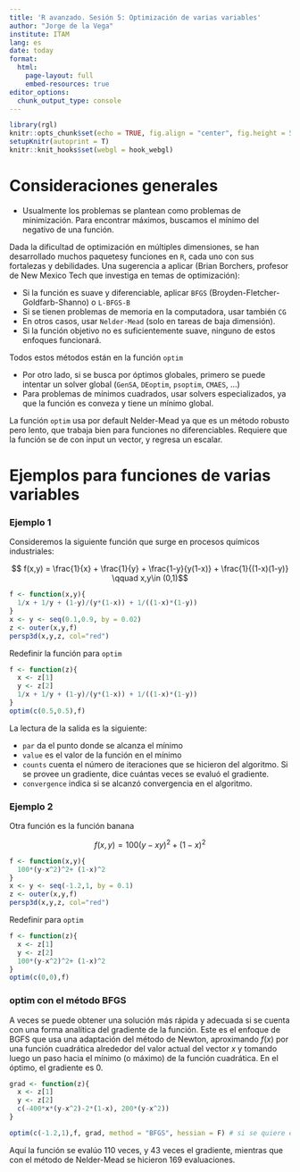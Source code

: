 ```yaml
---
title: 'R avanzado. Sesión 5: Optimización de varias variables'
author: "Jorge de la Vega"
institute: ITAM
lang: es
date: today
format:
  html:
    page-layout: full
    embed-resources: true
editor_options: 
  chunk_output_type: console
---
```


```r
library(rgl)
knitr::opts_chunk$set(echo = TRUE, fig.align = "center", fig.height = 5)
setupKnitr(autoprint = T)
knitr::knit_hooks$set(webgl = hook_webgl)
```

# Consideraciones generales 

- Usualmente los problemas se plantean como problemas de minimización. Para encontrar máximos, buscamos el mínimo del negativo de una función. 

Dada la dificultad de optimización en múltiples dimensiones, se han desarrollado muchos paquetesy funciones en `R`, cada uno con sus fortalezas y debilidades. Una sugerencia a aplicar (Brian Borchers, profesor de New Mexico Tech que investiga en temas de optimización):

- Si la función es suave y diferenciable, aplicar `BFGS` (Broyden-Fletcher-Goldfarb-Shanno) o `L-BFGS-B`
- Si se tienen problemas de memoria en la computadora, usar también `CG`
- En otros casos, usar `Nelder-Mead` (solo en tareas de baja dimensión).
- Si la función objetivo no es suficientemente suave, ninguno de estos enfoques funcionará. 

Todos estos métodos están en la función `optim`

- Por otro lado, si se busca por óptimos globales, primero se puede intentar un solver global (`GenSA`, `DEoptim`, `psoptim`, `CMAES`, ...)
- Para problemas de mínimos cuadrados, usar solvers especializados, ya que la función es conveza y tiene un mínimo global. 


La función `optim` usa por default Nelder-Mead ya que es un método robusto pero lento, que trabaja bien para funciones no diferenciables. Requiere que la función se de con input un vector, y regresa un escalar. 


# Ejemplos para funciones de varias variables

### Ejemplo 1

Consideremos la siguiente función que surge en procesos químicos industriales: 

$$ f(x,y) = \frac{1}{x} + \frac{1}{y} + \frac{1-y}{y(1-x)} + \frac{1}{(1-x)(1-y)} \qquad x,y\in (0,1)$$

```r
f <- function(x,y){
  1/x + 1/y + (1-y)/(y*(1-x)) + 1/((1-x)*(1-y))
}
x <- y <- seq(0.1,0.9, by = 0.02)
z <- outer(x,y,f)
persp3d(x,y,z, col="red")
```

Redefinir la función para `optim`

```r
f <- function(z){
  x <- z[1]
  y <- z[2]
  1/x + 1/y + (1-y)/(y*(1-x)) + 1/((1-x)*(1-y))
}
optim(c(0.5,0.5),f)
```

La lectura de la salida es la siguiente: 

- `par` da el punto donde se alcanza el mínimo
- `value` es el valor de la función en el mínimo
- `counts` cuenta el número de iteraciones que se hicieron del algoritmo. Si se provee un gradiente, dice cuántas veces se evaluó el gradiente. 
- `convergence` indica si se alcanzó convergencia en el algoritmo.


### Ejemplo 2

Otra función es la función banana

$$f(x,y) = 100(y-xy)^2 + (1-x)^2$$

```r
f <- function(x,y){
  100*(y-x^2)^2+ (1-x)^2
}
x <- y <- seq(-1.2,1, by = 0.1)
z <- outer(x,y,f)
persp3d(x,y,z, col="red")
```


Redefinir para `optim`

```r
f <- function(z){
  x <- z[1]
  y <- z[2]
  100*(y-x^2)^2+ (1-x)^2
}
optim(c(0,0),f)
```


### optim con el método BFGS

A veces se puede obtener una solución más rápida y adecuada si se cuenta con una forma analítica del gradiente de la función. Este es el enfoque de BGFS que usa una adaptación del método de Newton, aproximando $f(x)$ por una función cuadrática alrededor del valor actual del vector $x$ y tomando luego un paso hacia el mínimo (o máximo) de la función cuadrática. En el óptimo, el gradiente es 0. 

```r
grad <- function(z){
  x <- z[1]
  y <- z[2]
  c(-400*x*(y-x^2)-2*(1-x), 200*(y-x^2))
}

optim(c(-1.2,1),f, grad, method = "BFGS", hessian = F) # si se quiere el hessiano evaluado en el punto, se pone T
```

Aquí la función se evalúo 110 veces, y 43 veces el gradiente, mientras que con el método de Nelder-Mead se hicieron 169 evaluaciones.

